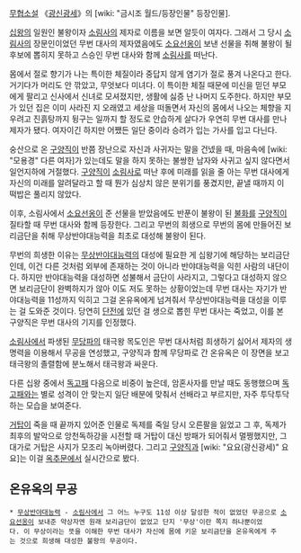 [[무협소설]] 《[[광신광세]]》의 [wiki: "금시조 월드/등장인물" 등장인물].

[[십왕]]의 일원인 불왕이자 [[소림사]]의 제자로 이름을 보면 알듯이 여자다. 그래서 그 당시 [[소림사]]의 장문인이었던 무번 대사의 제자였음에도 [[소요선옹]]이 보낸 선물을 취해 불왕이 될 후보에 뽑히지 못하고 스승인 무번 대사와 함께 [[소림사]]를 떠난다.

몸에서 절로 향기가 나는 특이한 체질이라 중답지 않게 염기가 절로 풍겨 나온다고 한다. 거기다가 머리도 안 깎았고, 무엇보다 미녀다. 이 특이한 체질 때문에 미신을 믿던 부모에게 팔리고 신사에서 신녀로 모셔졌지만, 생활에 싫증 난 나머지 도주한다. 하지만 부모가 있던 집은 이미 사라진 지 오래였고 세상을 떠돌면서 자신의 몸에서 나오는 체향을 지우려고 진흙탕까지 뒹구는 일까지 할 정도로 안습하게 살다가 우연히 무번 대사를 만나 제자가 됐다. 여자이긴 하지만 어쨌든 일단 중이라 승려가 입는 가사를 입고 다닌다.

숭산으로 온 [[구양직]]이 반쯤 장난으로 자신과 사귀자는 말을 건넸을 때, 마음속에 [wiki: "모용경" 다른 여자]가 있는데도 말을 하지 못하는 불쌍한 남자와 사귀고 싶지 않다면서 일언지하에 거절했다. [[구양직]]이 [[소림사]]로 떠난 후에 미래를 읽을 줄 아는 무번 대사에게 자신의 미래를 알려달라고 할 때 뭔가 심상치 않은 분위기를 풍겼지만, 끝낼 때까지 이 떡밥은 풀리지 않았다.

이후, 소림사에서 [[소요선옹]]이 준 선물을 받았음에도 반푼이 불왕이 된 [[불화]]를 [[구양직]]이 질타할 때 무번 대사와 함께 등장한다. 그리고 무번의 희생으로 무번의 몸에 만들어진 보리금단을 취해 무상반야대능력을 최초로 대성해 불왕이 된다. 

무번의 희생한 이유는 [[무상반야대능력]]의 대성에 필요한 게 십왕기에 해당하는 보리금단인데, 이건 다른 것처럼 외부에 존재하는 것이 아니라 반야대능력을 익힌 사람의 내단이다. 하지만 반야대능력을 대성하면 성불해서 금단이 사라지고, 그렇다고 대성하지 않으면 보리금단이 완벽하지가 않아 이도 저도 못하는 상황이었는데 무번 대사는 자기가 반야대능력을 11성까지 익히고 그걸 온유옥에게 넘겨줘서 무상반야대능력을 대성을 이루는 걸 도와준 것이다. 당연히 [[단전]]에 있던 걸 생으로 뽑힌 무번 대사는 죽었고, 이를 본 구양직은 무번 대사의 기지를 인정했다.

[[소림사]]에서 파생된 [[무당파]]의 태극왕 목도인은 무번 대사처럼 희생하기 싫어서 제자의 생명력을 이용해서 무공을 연성했고, 구양직과 함께 무당파로 간 온유옥은 이 장면을 보고 태극왕의 졸렬함에 분노해서 태극왕과 싸운다.

다른 십왕 중에서 [[독고패]] 다음으로 비중이 높은데, 암혼사자를 만날 때도 동행했으며 [[독고패]]와는 별로 성격이 안 맞는지 일단 배분에 맞춰서 선배라고 부르지만, 자주 투닥투닥하는 모습을 보여준다. 

[[거탑]]이 죽을 때 끝까지 있어준 인물로 독제를 죽일 당시 오른팔을 잃었고 그 후, 독제가 최후의 발악으로 앙천독하강을 시전할 때 거탑이 대신 방패가 되어줘서 멀쩡했지만, 그 대가로 거탑은 사지가 모조리 녹아버렸다. 그리고 [[구양직]]과 [wiki: "요요(광신광세)" 요요]는 이걸 [[옥추문]]에서 실시간으로 봤다.
== 온유옥의 무공 ==
 * [[무상반야대능력]] - [[소림사]]에서 그 어느 누구도 11성 이상 달성한 적이 없었던 무공으로 [[소요선옹]]이 보내준 약상자엔 원래 보리금단이 없었고 단지 '무상'이란 쪽지 하나뿐이었다. 이 무상이라는 뜻을 이해한 무번 대사가 자신에 몸에 키운 보리금단을 온유옥에게 주는 것으로 희생해 대성한 불왕의 무공이다. 

